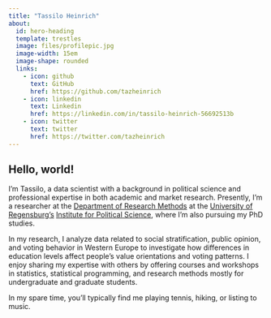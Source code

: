 ```yaml
---
title: "Tassilo Heinrich"
about:
  id: hero-heading
  template: trestles
  image: files/profilepic.jpg
  image-width: 15em
  image-shape: rounded
  links:
    - icon: github
      text: GitHub
      href: https://github.com/tazheinrich
    - icon: linkedin
      text: Linkedin
      href: https://linkedin.com/in/tassilo-heinrich-56692513b
    - icon: twitter
      text: twitter
      href: https://twitter.com/tazheinrich
---
```


:::{#hero-heading}

## Hello, world!

I'm Tassilo, a data scientist with a background in political science and professional expertise in both academic and  market research. Presently, I'm a researcher at the [Department of Research Methods](https://www.uni-regensburg.de/philosophie-kunst-geschichte-gesellschaft/methoden-politikwissenschaft/startseite/index.html) at the [University of Regensburg's](https://www.https://uni-regensburg.de/) [Institute for Political Science](https://www.uni-regensburg.de/philosophie-kunst-geschichte-gesellschaft/politikwissenschaft/startseite/index.html), where I'm also pursuing my PhD studies.

In my research, I analyze data related to social stratification, public opinion, and voting behavior in Western Europe to investigate how differences in education levels affect people's value orientations and voting patterns. I enjoy sharing my expertise with others by offering courses and workshops in statistics, statistical programming, and research methods mostly for undergraduate and graduate students.

In my spare time, you'll typically find me playing tennis, hiking, or listing to music.
:::